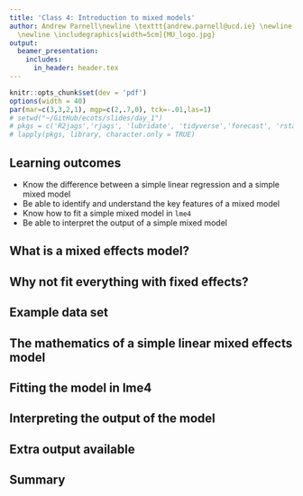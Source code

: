 ```yaml
---
title: 'Class 4: Introduction to mixed models'
author: Andrew Parnell\newline \texttt{andrew.parnell@ucd.ie} \newline \vspace{1cm}
  \newline \includegraphics[width=5cm]{MU_logo.jpg}
output:
  beamer_presentation:
    includes:
      in_header: header.tex
---
```


```r
knitr::opts_chunk$set(dev = 'pdf')
options(width = 40)
par(mar=c(3,3,2,1), mgp=c(2,.7,0), tck=-.01,las=1)
# setwd("~/GitHub/ecots/slides/day_1")
# pkgs = c('R2jags','rjags', 'lubridate', 'tidyverse','forecast', 'rstan')
# lapply(pkgs, library, character.only = TRUE)
```

## Learning outcomes

- Know the difference between a simple linear regression and a simple mixed model
- Be able to identify and understand the key features of a mixed model
- Know how to fit a simple mixed model in `lme4`
- Be able to interpret the output of a simple mixed model

## What is a mixed effects model?


## Why not fit everything with fixed effects?


## Example data set


## The mathematics of a simple linear mixed effects model


## Fitting the model in lme4


## Interpreting the output of the model


## Extra output available


## 



## Summary 


